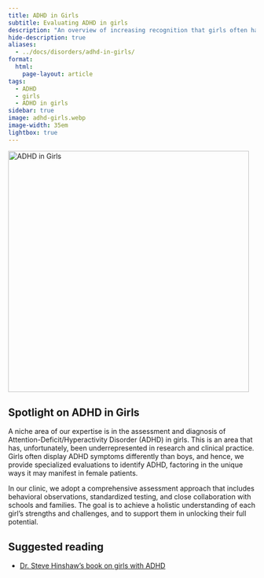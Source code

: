 ```yaml
---
title: ADHD in Girls
subtitle: Evaluating ADHD in girls
description: "An overview of increasing recognition that girls often have ADHD yet go undiagnosed most of the time."
hide-description: true
aliases:
  - ../docs/disorders/adhd-in-girls/
format:
  html:
    page-layout: article
tags:
  - ADHD
  - girls
  - ADHD in girls
sidebar: true
image: adhd-girls.webp
image-width: 35em
lightbox: true
---
```


![](adhd-girls.webp "ADHD in Girls"){width=35em fig-alt="A brainworkup kids logo for adhd in girls."}

## Spotlight on ADHD in Girls 

A niche area of our expertise is in the assessment and diagnosis of Attention-Deficit/Hyperactivity Disorder (ADHD) in girls. This is an area that has, unfortunately, been underrepresented in research and clinical practice. Girls often display ADHD symptoms differently than boys, and hence, we provide specialized evaluations to identify ADHD, factoring in the unique ways it may manifest in female patients. 

In our clinic, we adopt a comprehensive assessment approach that includes
behavioral observations, standardized testing, and close collaboration with
schools and families. The goal is to achieve a holistic understanding of each
girl's strengths and challenges, and to support them in unlocking their full
potential.

## Suggested reading

- [Dr. Steve Hinshaw's book on girls with ADHD](https://www.guilford.com/books/Straight-Talk-about-ADHD-in-Girls/Stephen-Hinshaw/9781462547517)


